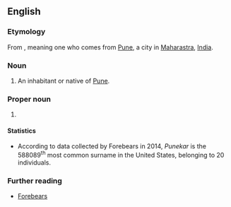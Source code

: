 ==English==
{{wikipedia}}

===Etymology===
From {{der|en|mr|पुणेकर}}, meaning one who comes from [[Pune]], a city in [[Maharastra]], [[India]].

===Noun===
{{en-noun}}

# An inhabitant or native of [[Pune]].

===Proper noun===
{{en-proper noun|s}}

# {{surname|en|from=Marathi}}

====Statistics====
* According to data collected by Forebears in 2014, ''Punekar'' is the 588089<sup>th</sup> most common surname in the United States, belonging to 20 individuals. 

===Further reading===
* [https://forebears.io/surnames/punekar Forebears]